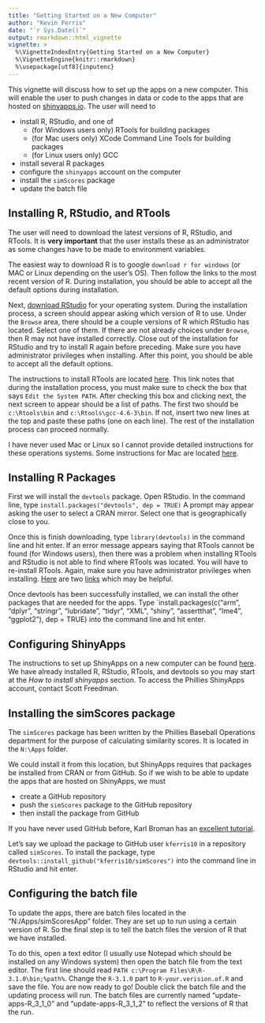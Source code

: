 ```yaml
---
title: "Getting Started on a New Computer"
author: "Kevin Ferris"
date: "`r Sys.Date()`"
output: rmarkdown::html_vignette
vignette: >
  %\VignetteIndexEntry{Getting Started on a New Computer}
  %\VignetteEngine{knitr::rmarkdown}
  %\usepackage[utf8]{inputenc}
---
```


This vignette will discuss how to set up the apps on a new computer.  This will enable the user to push changes in data or code to the apps that are hosted on [shinyapps.io](shinyapps.io).  The user will need to 

- install R, RStudio, and one of
    - (for Windows users only) RTools for building packages
    - (for Mac users only) XCode Command Line Tools for building packages
    - (for Linux users only) GCC
- install several R packages
- configure the `shinyapps` account on the computer
- install the `simScores` package
- update the batch file

## Installing R, RStudio, and RTools

The user will need to download the latest versions of R, RStudio, and RTools.  It is **very important** that the user installs these as an administrator as some changes have to be made to environment variables.

The easiest way to download R is to google `download r for windows` (or MAC or Linux depending on the user's OS).  Then follow the links to the most recent version of R.  During installation, you should be able to accept all the default options during installation.

Next, [download RStudio](http://www.rstudio.com/products/rstudio/download/) for your operating system.  During the installation process, a screen should appear asking which version of R to use.  Under the `Browse` area, there should be a couple versions of R which RStudio has located.  Select one of them.  If there are not already choices under `Browse`, then R may not have installed correctly.  Close out of the installation for RStudio and try to install R again before preceding.  Make sure you have administrator privileges when installing.  After this point, you should be able to accept all the default options.

The instructions to install RTools are located [here](https://github.com/stan-dev/rstan/wiki/Install-Rtools-for-Windows).  This link notes that during the installation process, you must make sure to check the box that says `Edit the System PATH`.  After checking this box and clicking next, the next screen to appear should be a list of paths.  The first two should be `c:\Rtools\bin` and `c:\Rtools\gcc-4.6-3\bin`.  If not, insert two new lines at the top and paste these paths (one on each line).  The rest of the installation process can proceed normally.  

I have never used Mac or Linux so I cannot provide detailed instructions for these operations systems.  Some instructions for Mac are located [here](https://github.com/stan-dev/rstan/wiki/RStan-Mac-OS-X-Prerequisite-Installation-Instructions).

## Installing R Packages

First we will install the `devtools` package.  Open RStudio.  In the command line, type `install.packages("devtools", dep = TRUE)`  A prompt may appear asking the user to select a CRAN mirror.  Select one that is geographically close to you.

Once this is finish downloading, type `library(devtools)` in the command line and hit enter.  If an error message appears saying that RTools cannot be found (for Windows users), then there was a problem when installing RTools and RStudio is not able to find where RTools was located.  You will have to re-install RTools.  Again, make sure you have administrator privileges when installing.  [Here](http://stackoverflow.com/questions/16616527/how-do-i-get-rtools-3-0-working-for-r-3-0-r-cant-find-the-installation) are two [links](http://stevemosher.wordpress.com/step-two-get-to-know-your-windows-system/) which may be helpful.

Once devtools has been successfully installed, we can install the other packages that are needed for the apps.  Type `install.packages(c("arm", "dplyr", "stringr", "lubridate", "tidyr", "XML", "shiny", "assertthat", "lme4", "ggplot2"), dep = TRUE) into the command line and hit enter.

## Configuring ShinyApps

The instructions to set up ShinyApps on a new computer can be found [here](http://shiny.rstudio.com/articles/shinyapps.html).  We have already installed R, RStudio, RTools, and devtools so you may start at the *How to install shinyapps* section.  To access the Phillies ShinyApps account, contact Scott Freedman.

## Installing the simScores package

The `simScores` package has been written by the Phillies Baseball Operations department for the purpose of calculating similarity scores.  It is located in the `N:\Apps` folder.  

We could install it from this location, but ShinyApps requires that packages be installed from CRAN or from GitHub.  So if we wish to be able to update the apps that are hosted on ShinyApps, we must 

- create a GitHub repository
- push the `simScores` package to the GitHub repository
- then install the package from GitHub

If you have never used GitHub before, Karl Broman has an [excellent tutorial](http://kbroman.org/github_tutorial/).  

Let's say we upload the package to GitHub user `kferris10` in a repository called `simScores`.  To install the package, type `devtools::install_github("kferris10/simScores")` into the command line in RStudio and hit enter.

## Configuring the batch file

To update the apps, there are batch files located in the "N:/Apps/simScoresApp" folder.  They are set up to run using a certain version of R.  So the final step is to tell the batch files the version of R that we have installed.

To do this, open a text editor (I usually use Notepad which should be installed on any Windows system) then open the batch file from the text editor.  The first line should read `PATH c:\Program Files\R\R-3.1.0\bin;%path%`.  Change the `R-3.1.0` part to `R-your.verision.of.R` and save the file.  You are now ready to go!  Double click the batch file and the updating process will run.  The batch files are currently named "update-apps-R_3_1_0" and "update-apps-R_3_1_2" to reflect the versions of R that the run.












